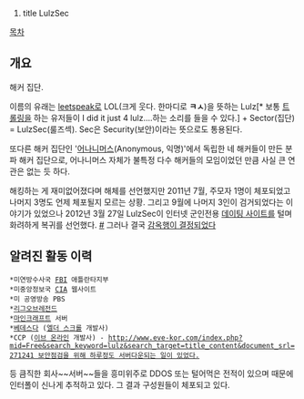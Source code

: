 #title LulzSec

[[목차]]

== 개요 ==
해커 집단.

이름의 유래는 [[leet]]speak로 LOL(크게 웃다. 한마디로 '''ㅋㅅ''')을 뜻하는 Lulz[* 보통 [[트롤링]]을 하는 유저들이 I did it just 4 lulz....하는 소리를 들을 수 있다.] + Sector(집단) = LulzSec(룰즈섹). Sec은 Security(보안)이라는 뜻으로도 통용된다.

또다른 해커 집단인 '[[어나니머스]](Anonymous, 익명)'에서 독립한 네 해커들이 만든 분파 해커 집단으로, 어나니머스 자체가 불특정 다수 해커들의 모임이었던 만큼 사실 큰 연관은 없는 듯 하다.

해킹하는 게 재미없어졌다며 해체를 선언했지만 2011년 7월, 주모자 1명이 체포되었고 나머지 3명도 언제 체포될지 모르는 상황.
그리고 9월에 나머지 3인이 검거되었다는 이야기가 있었으나 2012년 3월 27일 LulzSec이 인터넷 군인전용 [[데이팅 사이트]]를 털며 화려하게 복귀를 선언했다. [http://www.latimes.com/business/la-fi-hacker-lulzsec-20120328,0,2647888.story #] 그러나 결국 [http://www.escapistmagazine.com/news/view/124092-Lulzsec-Members-Are-Going-To-Jail 감옥행이 결정되었다]


== 알려진 활동 이력 ==
 *미연방수사국 [[FBI]] 애틀란타지부
 *미중앙정보국 [[CIA]] 웹사이트
 *미 공영방송 PBS
 *[[리그오브레전드]] 
 *[[마인크래프트]] 서버
 *[[베데스다]] ([[엘더 스크롤]] 개발사)
 *CCP ([[이브 온라인]] 개발사) - [[http://www.eve-kor.com/index.php?mid=Free&search_keyword=lulz&search_target=title_content&document_srl=271241 보안점검을 위해 하루정도 서버다운되는 일이 있었다.]]

등 큼직한 회사~~서버~~들을 흥미위주로 DDOS 또는 털어먹은 전적이 있으며 때문에 인터폴이 신나게 추적하고 있다. 그 결과 구성원들이 체포되고 있다.
